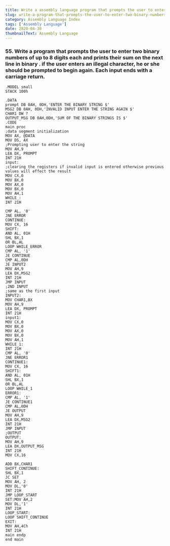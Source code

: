 ---
title: Write a assembly language program that prompts the user to enter two binary numbers of up to 8 digits each and prints their sum on the next line in binary . if the user enters an illegal character, he or she should be prompted to begin again. Each input ends with a carriage return.
slug: write-a-program-that-prompts-the-user-to-enter-two-binary-numbers-of-up-to-8-digits-each-and-prints-their-sum-on-the-next-line-in-binary-if-the-user-enters
category: Assembly Language Index
tags: ['Assembly Language']
date: 2020-04-30
thumbnailText: Assembly Language
---
### 55. Write a program that prompts the user to enter two binary numbers of up to 8 digits each and prints their sum on the next line in binary . if the user enters an illegal character, he or she should be prompted to begin again. Each input ends with a carriage return.
```
.MODEL small
STACK 100h

.DATA
prompt DB 0AH, 0DH,'ENTER THE BINARY STRING $'
MSG2 DB 0AH, 0DH,'INVALID INPUT ENTER THE STRING AGAIN $'
CHAR1 DW ?
OUTPUT_MSG DB 0AH,0DH,'SUM OF THE BINARY STRINGS IS $'
.CODE
main proc
;data segment initialization
MOV AX, @DATA
MOV DS, AX
;Prompting user to enter the string
MOV AH,9
LEA DX, PROMPT
INT 21H
input:
;clearing the registers if invalid input is entered otherwise previous values will effect the result
MOV CX,0
MOV BX,0
MOV AX,0
MOV BX,0
MOV AH,1
WHILE_:
INT 21H

CMP AL, '0'
JNE ERROR
CONTINUE:
MOV CX, 16
SHIFT:
AND AL, 01H
SHL BX,1
OR BL,AL
LOOP WHILE_ERROR
CMP AL, '1'
JE CONTINUE
CMP AL,0DH
JE INPUT2
MOV AH,9
LEA DX,MSG2
INT 21H
JMP INPUT
;2ND INPUT
;same as the first input
INPUT2:
MOV CHAR1,BX
MOV AH,9
LEA DX, PROMPT
INT 21H
input1:
MOV CX,0
MOV BX,0
MOV AX,0
MOV BX,0
MOV AH,1
WHILE_1:
INT 21H
CMP AL, '0'
JNE ERROR1
CONTINUE1:
MOV CX, 16
SHIFT1:
AND AL, 01H
SHL BX,1
OR BL,AL
LOOP WHILE_1
ERROR1:
CMP AL, '1'
JE CONTINUE1
CMP AL,0DH
JE OUTPUT
MOV AH,9
LEA DX,MSG2
INT 21H
JMP INPUT
;OUTPUT
OUTPUT:
MOV AH,9
LEA DX,OUTPUT_MSG
INT 21H
MOV CX,16

ADD BX,CHAR1
SHIFT_CONTINUE:
SHL BX,1
JC SET
MOV AH, 2
MOV DL,'0'
INT 21H
JMP LOOP_START
SET:MOV AH,2
MOV DL,'1'
INT 21H
LOOP_START:
LOOP SHIFT_CONTINUE
EXIT:
MOV AH,4Ch
INT 21H
main endp
end main

```
